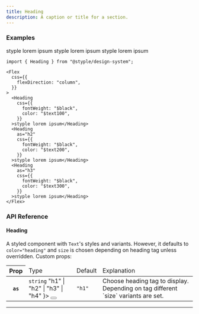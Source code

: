 ```yaml
---
title: Heading
description: A caption or title for a section.
---
```


### Examples

<Preview>
  <Flex
    css={{
      flexDirection: "column",
    }}
  >  
    <Heading
      css={{
        fontWeight: "$black",
        color: "$text100",
      }}
    >styple lorem ipsum</Heading>
    <Heading
      as="h2"
      css={{
        fontWeight: "$black",
        color: "$text200",
      }}
    >styple lorem ipsum</Heading>
    <Heading
      as="h3"
      css={{
        fontWeight: "$black",
        color: "$text300",
      }}
    >styple lorem ipsum</Heading>
  </Flex>
</Preview>

```tsx outline=true
import { Heading } from "@styple/design-system";

<Flex
  css={{
    flexDirection: "column",
  }}
>
  <Heading
    css={{
      fontWeight: "$black",
      color: "$text100",
    }}
  >styple lorem ipsum</Heading>
  <Heading
    as="h2"
    css={{
      fontWeight: "$black",
      color: "$text200",
    }}
  >styple lorem ipsum</Heading>
  <Heading
    as="h3"
    css={{
      fontWeight: "$black",
      color: "$text300",
    }}
  >styple lorem ipsum</Heading>
</Flex>
```

### API Reference

#### Heading

A styled component with `Text`'s styles and variants. However, it defaults to `color="heading"` and `size` is chosen depending on heading tag unless overridden. Custom props:

<Table>
  <Thead>
    <Tr>
      <Th>Prop</Th>
      <Td>Type</Td>
      <Td>Default</Td>
      <Td>Explanation</Td>
    </Tr>
  </Thead>
  <Tbody>
    <Tr>
      <Th>
        <Code>as</Code>
      </Th>
      <Td>
        <Code color="normal">string</Code>
        <Popover content={
          <Code color="normal">"h1" | "h2" | "h3" | "h4"</Code>
        }>
          <Button highlight size="circle" css={{
            size: "24px",
            p: 0,
            ml: "$xs",
            lineHeight: 0
          }}><Info size={16} style={{ verticalAlign: "middle" }} /></Button>
        </Popover>
      </Td>
      <Td><Code color="normal">"h1"</Code></Td>
      <Td><Text>Choose heading tag to display. Depending on tag different `size` variants are set.</Text></Td>
    </Tr>
  </Tbody>
</Table>

---